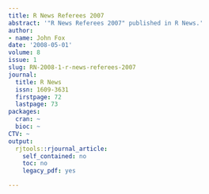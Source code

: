 ```yaml
---
title: R News Referees 2007
abstract: '"R News Referees 2007" published in R News.'
author:
- name: John Fox
date: '2008-05-01'
volume: 8
issue: 1
slug: RN-2008-1-r-news-referees-2007
journal:
  title: R News
  issn: 1609-3631
  firstpage: 72
  lastpage: 73
packages:
  cran: ~
  bioc: ~
CTV: ~
output:
  rjtools::rjournal_article:
    self_contained: no
    toc: no
    legacy_pdf: yes

---
```

